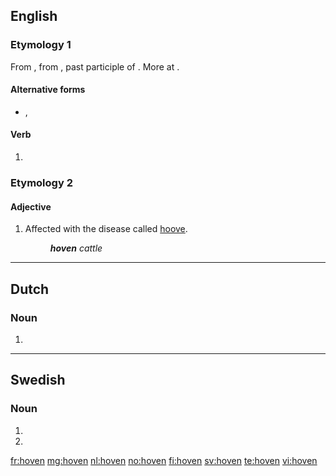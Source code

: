 ==English==

===Etymology 1===
From {{etyl|enm|en}} {{term|hoven|lang=enm}}, from {{etyl|ang|en}} {{term/t|ang|ġehafen}}, past participle of {{term|hebban||to lift|lang=ang}}. More at {{l|en|heave}}.

====Alternative forms====
* {{l|en|hove}}, {{l|en|heaved}}

====Verb====
{{en-verb form}}

# {{form of|Alternative past participle|heave|lang=en}}

===Etymology 2===

====Adjective====
{{en-adj|-}}

# Affected with the disease called [[hoove]].
#: '''''hoven''' cattle''

----

==Dutch==

===Noun===
{{head|nl}}
# {{nl-noun form of|pl|hof}}

----

==Swedish==

===Noun===
{{head|sv|noun form}}

# {{sv-noun-form-def|hov}}<!-- hoof -->
# {{sv-noun-form-def-pl|hov}}<!-- court -->

[[fr:hoven]]
[[mg:hoven]]
[[nl:hoven]]
[[no:hoven]]
[[fi:hoven]]
[[sv:hoven]]
[[te:hoven]]
[[vi:hoven]]
